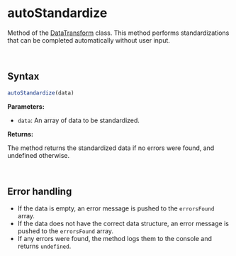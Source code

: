 
<Meta
  title="Helpers/DataTransform/autoStandardize"
/>

# autoStandardize
Method of the [DataTransform](./?path=/docs/helpers-datatransform-datatransform-class--docs) class. This method performs standardizations that can be completed automatically without user input.

&nbsp;
## Syntax
```js
autoStandardize(data)
```

**Parameters:**

- `data`: An array of data to be standardized.

**Returns:**

The method returns the standardized data if no errors were found, and undefined otherwise.

&nbsp;
## Error handling
- If the data is empty, an error message is pushed to the `errorsFound` array.
- If the data does not have the correct data structure, an error message is pushed to the `errorsFound` array.
- If any errors were found, the method logs them to the console and returns `undefined`.
